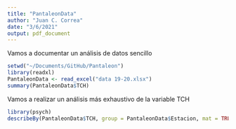 ```yaml
---
title: "PantaleonData"
author: "Juan C. Correa"
date: "3/6/2021"
output: pdf_document
---
```


Vamos a documentar un análisis de datos sencillo

```r
setwd("~/Documents/GitHub/Pantaleon")
library(readxl)
PantaleonData <- read_excel("data 19-20.xlsx")
summary(PantaleonData$TCH)
```

Vamos a realizar un análisis más exhaustivo de la variable TCH

```r
library(psych)
describeBy(PantaleonData$TCH, group = PantaleonData$Estacion, mat = TRUE, digits = 0)
```


